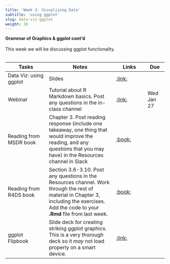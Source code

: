 ```yaml
---
title: 'Week 3: Visualizing Data'
subtitle: 'using ggplot'
slug: data-viz-ggplot
weight: 20
---
```



**Grammar of Graphics & ggplot cont'd**\
\
This week we will be discussing ggplot functionality.\
\

| Tasks | Notes | Links | Due |
| -------- | ------------- | ------ | ---- |
| Data Viz: using ggplot | Slides | [:link:](/slides/data-viz-1.html) | |
| Webinar | Tutorial about R Markdown basics. Post any questions in the in-class channel|[:link:](https://rstudio.com/resources/webinars/getting-started-with-r-markdown/)| Wed Jan 27 |
| Reading from MSDR book | Chapter 3. Post reading response (include one takeaway, one thing that would improve the reading, and any questions that you may have) in the Resources channel in Slack | [:book:]()| |
|Reading from R4DS book | Section 3.6-3.10. Post any questions in the Resources channel. Work through the rest of material in Chapter 3, including the exercises. Add the code to your **.Rmd** file from last week. |[:book:](https://r4ds.had.co.nz/data-visualisation.html#geometric-objects) | |
|ggplot Flipbook | Slide deck for creating striking ggplot graphics. This is a very thorough deck so it *may* not load properly on a smart device. |[:link:](https://evamaerey.github.io/ggplot_flipbook/ggplot_flipbook_xaringan.html#5)||

